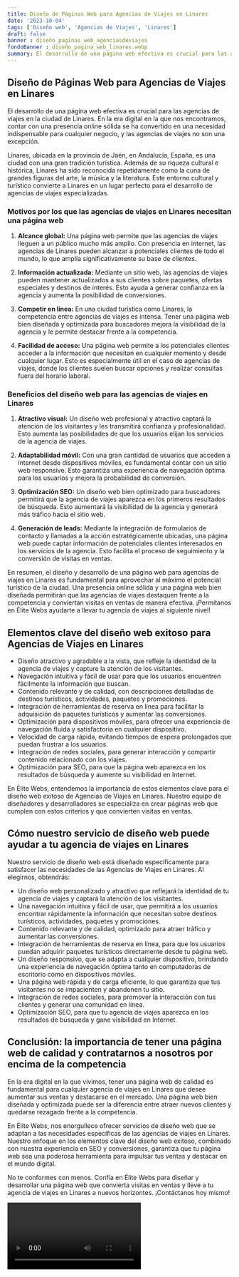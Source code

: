 ```yaml
---
title: Diseño de Páginas Web para Agencias de Viajes en Linares
date: '2023-10-04'
tags: ['Diseño web', 'Agencias de Viajes', 'Linares']
draft: false
banner : diseño_paginas_web_agenciasdeviajes
fondoBanner : diseño_pagina_web_linares.webp
summary: El desarrollo de una página web efectiva es crucial para las agencias de viajes en la ciudad de Linares. En la era digital en la que nos encontramos, contar con una presencia online sólida se ha convertido en una necesidad indispensable para cualquier negocio, y las agencias de viajes no son una excepción.
---
```


## Diseño de Páginas Web para Agencias de Viajes en Linares

El desarrollo de una página web efectiva es crucial para las agencias de viajes en la ciudad de Linares. En la era digital en la que nos encontramos, contar con una presencia online sólida se ha convertido en una necesidad indispensable para cualquier negocio, y las agencias de viajes no son una excepción.

Linares, ubicada en la provincia de Jaén, en Andalucía, España, es una ciudad con una gran tradición turística. Además de su riqueza cultural e histórica, Linares ha sido reconocida repetidamente como la cuna de grandes figuras del arte, la música y la literatura. Este entorno cultural y turístico convierte a Linares en un lugar perfecto para el desarrollo de agencias de viajes especializadas.

### Motivos por los que las agencias de viajes en Linares necesitan una página web

1. **Alcance global:** Una página web permite que las agencias de viajes lleguen a un público mucho más amplio. Con presencia en internet, las agencias de Linares pueden alcanzar a potenciales clientes de todo el mundo, lo que amplía significativamente su base de clientes.

2. **Información actualizada:** Mediante un sitio web, las agencias de viajes pueden mantener actualizados a sus clientes sobre paquetes, ofertas especiales y destinos de interés. Esto ayuda a generar confianza en la agencia y aumenta la posibilidad de conversiones.

3. **Competir en línea:** En una ciudad turística como Linares, la competencia entre agencias de viajes es intensa. Tener una página web bien diseñada y optimizada para buscadores mejora la visibilidad de la agencia y le permite destacar frente a la competencia.

4. **Facilidad de acceso:** Una página web permite a los potenciales clientes acceder a la información que necesitan en cualquier momento y desde cualquier lugar. Esto es especialmente útil en el caso de agencias de viajes, donde los clientes suelen buscar opciones y realizar consultas fuera del horario laboral.

### Beneficios del diseño web para las agencias de viajes en Linares

1. **Atractivo visual:** Un diseño web profesional y atractivo captará la atención de los visitantes y les transmitirá confianza y profesionalidad. Esto aumenta las posibilidades de que los usuarios elijan los servicios de la agencia de viajes.

2. **Adaptabilidad móvil:** Con una gran cantidad de usuarios que acceden a internet desde dispositivos móviles, es fundamental contar con un sitio web responsive. Esto garantiza una experiencia de navegación óptima para los usuarios y mejora la probabilidad de conversión.

3. **Optimización SEO:** Un diseño web bien optimizado para buscadores permitirá que la agencia de viajes aparezca en los primeros resultados de búsqueda. Esto aumentará la visibilidad de la agencia y generará más tráfico hacia el sitio web.

4. **Generación de leads:** Mediante la integración de formularios de contacto y llamadas a la acción estratégicamente ubicadas, una página web puede captar información de potenciales clientes interesados en los servicios de la agencia. Esto facilita el proceso de seguimiento y la conversión de visitas en ventas.

En resumen, el diseño y desarrollo de una página web para agencias de viajes en Linares es fundamental para aprovechar al máximo el potencial turístico de la ciudad. Una presencia online sólida y una página web bien diseñada permitirán que las agencias de viajes destaquen frente a la competencia y conviertan visitas en ventas de manera efectiva. ¡Permítanos en Élite Webs ayudarte a llevar tu agencia de viajes al siguiente nivel!

<GifSeo />

<Cta />

## Elementos clave del diseño web exitoso para Agencias de Viajes en Linares

- Diseño atractivo y agradable a la vista, que refleje la identidad de la agencia de viajes y capture la atención de los visitantes.
- Navegación intuitiva y fácil de usar para que los usuarios encuentren fácilmente la información que buscan.
- Contenido relevante y de calidad, con descripciones detalladas de destinos turísticos, actividades, paquetes y promociones.
- Integración de herramientas de reserva en línea para facilitar la adquisición de paquetes turísticos y aumentar las conversiones.
- Optimización para dispositivos móviles, para ofrecer una experiencia de navegación fluida y satisfactoria en cualquier dispositivo.
- Velocidad de carga rápida, evitando tiempos de espera prolongados que puedan frustrar a los usuarios.
- Integración de redes sociales, para generar interacción y compartir contenido relacionado con los viajes.
- Optimización para SEO, para que la página web aparezca en los resultados de búsqueda y aumente su visibilidad en Internet.

En Élite Webs, entendemos la importancia de estos elementos clave para el diseño web exitoso de Agencias de Viajes en Linares. Nuestro equipo de diseñadores y desarrolladores se especializa en crear páginas web que cumplen con estos criterios y que convierten visitas en ventas.

## Cómo nuestro servicio de diseño web puede ayudar a tu agencia de viajes en Linares

Nuestro servicio de diseño web está diseñado específicamente para satisfacer las necesidades de las Agencias de Viajes en Linares. Al elegirnos, obtendrás:

- Un diseño web personalizado y atractivo que reflejará la identidad de tu agencia de viajes y captará la atención de los visitantes.
- Una navegación intuitiva y fácil de usar, que permitirá a los usuarios encontrar rápidamente la información que necesitan sobre destinos turísticos, actividades, paquetes y promociones.
- Contenido relevante y de calidad, optimizado para atraer tráfico y aumentar las conversiones.
- Integración de herramientas de reserva en línea, para que los usuarios puedan adquirir paquetes turísticos directamente desde tu página web.
- Un diseño responsivo, que se adapta a cualquier dispositivo, brindando una experiencia de navegación óptima tanto en computadoras de escritorio como en dispositivos móviles.
- Una página web rápida y de carga eficiente, lo que garantiza que tus visitantes no se impacienten y abandonen tu sitio.
- Integración de redes sociales, para promover la interacción con tus clientes y generar una comunidad en línea.
- Optimización SEO, para que tu agencia de viajes aparezca en los resultados de búsqueda y gane visibilidad en Internet.

## Conclusión: la importancia de tener una página web de calidad y contratarnos a nosotros por encima de la competencia

En la era digital en la que vivimos, tener una página web de calidad es fundamental para cualquier agencia de viajes en Linares que desee aumentar sus ventas y destacarse en el mercado. Una página web bien diseñada y optimizada puede ser la diferencia entre atraer nuevos clientes y quedarse rezagado frente a la competencia.

En Élite Webs, nos enorgullece ofrecer servicios de diseño web que se adaptan a las necesidades específicas de las agencias de viajes en Linares. Nuestro enfoque en los elementos clave del diseño web exitoso, combinado con nuestra experiencia en SEO y conversiones, garantiza que tu página web sea una poderosa herramienta para impulsar tus ventas y destacar en el mundo digital.

No te conformes con menos. Confía en Élite Webs para diseñar y desarrollar una página web que convierta visitas en ventas y lleve a tu agencia de viajes en Linares a nuevos horizontes. ¡Contáctanos hoy mismo!

<Video />

<CtaBot job='Agencias de Viajes' city='Linares'/>

<Gmaps query='Linares+españa+maps' />